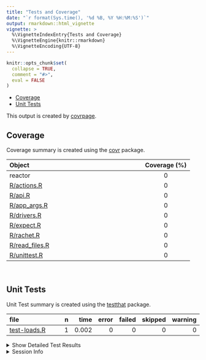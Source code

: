 ```yaml
---
title: "Tests and Coverage"
date: "`r format(Sys.time(), '%d %B, %Y %H:%M:%S')`"
output: rmarkdown::html_vignette
vignette: >
  %\VignetteIndexEntry{Tests and Coverage}
  %\VignetteEngine{knitr::rmarkdown}
  %\VignetteEncoding{UTF-8}
---
```

  
```r
knitr::opts_chunk$set(
  collapse = TRUE,
  comment = "#>",
  eval = FALSE
)
```

<!--- Placeholder for tests/README.md Do Not Edit--->
-   [Coverage](#coverage)
-   [Unit Tests](#unit-tests)

This output is created by
[covrpage](https://github.com/yonicd/covrpage).

## Coverage

Coverage summary is created using the
[covr](https://github.com/r-lib/covr) package.

| Object                               | Coverage (%) |
|:-------------------------------------|:------------:|
| reactor                              |      0       |
| [R/actions.R](https://github.com/yonicd/reactor/blob/master/R/actions.R)        |      0       |
| [R/api.R](https://github.com/yonicd/reactor/blob/master/R/api.R)                |      0       |
| [R/app\_args.R](https://github.com/yonicd/reactor/blob/master/R/app_args.R)     |      0       |
| [R/drivers.R](https://github.com/yonicd/reactor/blob/master/R/drivers.R)        |      0       |
| [R/expect.R](https://github.com/yonicd/reactor/blob/master/R/expect.R)          |      0       |
| [R/rachet.R](https://github.com/yonicd/reactor/blob/master/R/rachet.R)          |      0       |
| [R/read\_files.R](https://github.com/yonicd/reactor/blob/master/R/read_files.R) |      0       |
| [R/unittest.R](https://github.com/yonicd/reactor/blob/master/R/unittest.R)      |      0       |

<br>

## Unit Tests

Unit Test summary is created using the
[testthat](https://github.com/r-lib/testthat) package.

| file                                  |   n |  time | error | failed | skipped | warning |
|:--------------------------------------|----:|------:|------:|-------:|--------:|--------:|
| [test-loads.R](https://github.com/yonicd/reactor/blob/master/tests/testthat/test-loads.R) |   1 | 0.002 |     0 |      0 |       0 |       0 |

<details closed>
<summary>
Show Detailed Test Results
</summary>

| file                                     | context       | test                          | status |   n |  time |
|:-----------------------------------------|:--------------|:------------------------------|:-------|----:|------:|
| [test-loads.R](https://github.com/yonicd/reactor/blob/master/tests/testthat/test-loads.R#L6) | package loads | package loads: an expectation | PASS   |   1 | 0.002 |

</details>
<details>
<summary>
Session Info
</summary>

| Field    | Value                               |
|:---------|:------------------------------------|
| Version  | R version 3.6.3 (2020-02-29)        |
| Platform | x86\_64-apple-darwin15.6.0 (64-bit) |
| Running  | macOS Catalina 10.15.7              |
| Language | en\_US                              |
| Timezone | America/New\_York                   |

| Package  | Version |
|:---------|:--------|
| testthat | 3.0.0   |
| covr     | 3.5.0   |
| covrpage | 0.1     |

</details>
<!--- Final Status : pass --->
